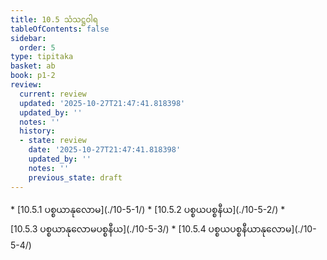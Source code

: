 ```yaml
---
title: 10.5 သံသဋ္ဌဝါရ
tableOfContents: false
sidebar:
  order: 5
type: tipitaka
basket: ab
book: p1-2
review:
  current: review
  updated: '2025-10-27T21:47:41.818398'
  updated_by: ''
  notes: ''
  history:
  - state: review
    date: '2025-10-27T21:47:41.818398'
    updated_by: ''
    notes: ''
    previous_state: draft
---
```



<ReviewStatus review={frontmatter.review} showDetails={true} />

<HypothesisAnnotation frontmatter={frontmatter} />

<DynamicBreadcrumb />



<TableOfContents book="p1-2" section="10.5">
* [10.5.1 ပစ္စယာနုလောမ](./10-5-1/)
* [10.5.2 ပစ္စယပစ္စနီယ](./10-5-2/)
* [10.5.3 ပစ္စယာနုလောမပစ္စနီယ](./10-5-3/)
* [10.5.4 ပစ္စယပစ္စနီယာနုလောမ](./10-5-4/)
</TableOfContents>